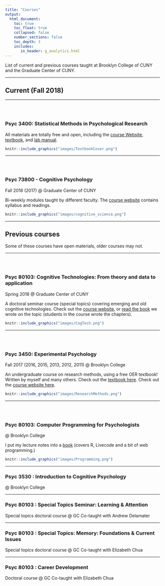 ```yaml
---
title: "Courses"
output: 
  html_document:
    toc: true
    toc_float: true
    collapsed: false
    number_sections: false
    toc_depth: 3
    includes:
       in_header: g_analytics.html
---
```


List of current and previous courses taught at Brooklyn College of CUNY and the Graduate Center of CUNY.

---

## Current (Fall 2018)

-----

<div class="row" style="padding-top: 30px;">
<div class="col-sm-6">

### Psyc 3400: Statistical Methods in Psychological Research

All materials are totally free and open, including the [course Website](https://crumplab.github.io/psyc3400/),  [textbook](https://crumplab.github.io/statistics/), and [lab manual](https://crumplab.github.io/statisticsLab/).

</div>
<div class="col-sm-6">

<a href="https://crumplab.github.io/psyc3400/">
```r
knitr::include_graphics("images/TextbookCover.png")
```
</a>

</div>
</div>

-------------------

<div class="row" style="padding-top: 30px;">
<div class="col-sm-6">

### Psyc 73800 - Cognitive Psychology

Fall 2018 (2017) @ Graduate Center of CUNY

Bi-weekly modules taught by different faculty. The [course website](https://crumplab.github.io/psyc73800/) contains syllabus and readings.

</div>
<div class="col-sm-6">

<a href="https://crumplab.github.io/psyc73800/">
```r
knitr::include_graphics("images/cognitive_science.png")
```
</a>

</div>
</div>

-----

## Previous courses

Some of these courses have open materials, older courses may not.

-----

<div class="row" style="padding-top: 30px;">
<div class="col-sm-6">

### Psyc 80103: Cognitive Technologies: From theory and data to application

Spring 2018 @ Graduate Center of CUNY

A doctoral seminar course (special topics) covering emerging and old cognitive technologies. Check out the [course website](https://crumplab.github.io/cognitivetechnologies), or [read the book](https://crumplab.github.io/cognitivetechnologies/book/) we wrote on the topic (students in the course wrote the chapters).


</div>
<div class="col-sm-6">

<a href="https://crumplab.github.io/cognitivetechnologies/book/">
```r
knitr::include_graphics("images/CogTech.png")
```
</a>

</div>
</div>

----------------

<div class="row" style="padding-top: 30px;">
<div class="col-sm-6">

### Psyc 3450: Experimental Psychology

Fall 2017 (2016, 2015, 2013, 2012, 2011) @ Brooklyn College

An undergraduate course on research methods, using a free OER textbook! Written by myself and many others. Check out the [textbook here](https://crumplab.github.io/ResearchMethods/). Check out the [course website here](https://crumplab.github.io/psyc3450/).


</div>

<div class="col-sm-6">

<a href="https://crumplab.github.io/ResearchMethods/">
```r
knitr::include_graphics("images/ResearchMethods.png")
```
</a>
</div>
</div>


-------------------

<div class="row" style="padding-top: 30px;">
<div class="col-sm-6">


### Psyc 80103: Computer Programming for Psychologists

@ Brooklyn College

I put my lecture notes into a [book](https://crumplab.github.io/programmingforpsych/) (covers R, Livecode and a bit of web programming.)

</div>

<div class="col-sm-6">

<a href="https://crumplab.github.io/programmingforpsych/">
```r
knitr::include_graphics("images/Programming.png")
```
</a>
</div>
</div>

-----

### Psyc 3530 : Introduction to Cognitive Psychology

@ Brooklyn College

---------

### Psyc 80103 : Special Topics Seminar: Learning & Attention

Special topics doctoral course @ GC 
Co-taught with Andrew Delamater

------------

### Psyc 80103 : Special Topics: Memory: Foundations & Current Issues

Special topics doctoral course @ GC 
Co-taught with Elizabeth Chua

--------------


### Psyc 80103 : Career Development

Doctoral course @ GC 
Co-taught with Elizabeth Chua




